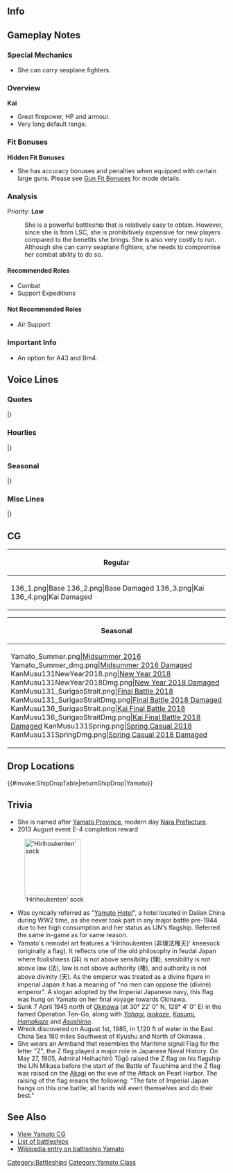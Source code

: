 ==Info==
{{KanmusuInfo|ID=131}}
{{KanmusuInfo|ID=136}}

==Gameplay Notes==
===Special Mechanics===
* She can carry seaplane fighters.

===Overview===
'''Kai'''
* Great firepower, HP and armour.
* Very long default range.

===Fit Bonuses===
{{:{{BASEPAGENAME}}/Equipment Bonuses}}
'''Hidden Fit Bonuses'''
* She has accuracy bonuses and penalties when equipped with certain large guns. Please see [[Gun Fit Bonuses]] for mode details.

===Analysis===
Priority: '''Low'''
: She is a powerful battleship that is relatively easy to obtain. However, since she is from LSC, she is prohibitively expensive for new players compared to the benefits she brings. She is also very costly to run. Although she can carry seaplane fighters, she needs to compromise her combat ability to do so.

====Recommended Roles====
* Combat
* Support Expeditions

====Not Recommended Roles====
* Air Support

===Important Info===
* An option for A43 and Bm4.

==Voice Lines==
===Quotes===
{{ShipquoteHeader}}
{{ShipquoteKai
|scenario = Introduction
|origin = 大和型戦艦、一番艦、大和。推して参ります！
|translation = 1st ship of the Yamato-class battleships, Yamato. Arriving on station!
|audio = Yamato-Introduction.ogg
}}
{{ShipquoteKai
|scenario = Introduction
|kai = yes
|origin = 大和型戦艦一番艦大和。対空火器を大幅に強化致しました。
|translation = 1st ship of the Yamato-class battleships, Yamato. My anti-air equipment has been greatly upgraded.<ref>After being torpedoed by the [https://en.wikipedia.org/wiki/USS_Skate_(SS-305) USS Skate], she had two 15.5cm secondary guns removed during repairs and replaced with extra AA guns and machine guns.</ref>
|audio = YamatoKai-Introduction.ogg
}}
{{ShipquoteKai
|scenario = Library
|origin = 大和型戦艦一番艦、大和です。
艦隊決戦の切り札として、呉海軍工廠で極秘建造されました。
当時の最高技術の粋を結集されたこの体、二番艦の武蔵とともに、連合艦隊の中枢戦力として頑張ります！
|translation = I'm the 1st ship of the Yamato-class battleships, Yamato.
I was built in secret at the Kure Naval Arsenal as the trump card for the fleet's decisive battle.<ref>The [https://en.wikipedia.org/wiki/Kantai_Kessen "decisive battle" (艦隊決戦)] was the underpinning doctrine of the IJN that called for a strong battleship force that would break the enemy fleet in a massive naval battle after operations had weakened them.</ref>
With this body filled with the best technology of the day, and together with the 2nd ship Musashi, we did our best as the main force of the combined fleet!
|audio = Yamato-Library.ogg
}}
{{ShipquoteKai
|scenario = Secretary 1
|origin = 提督、なんでしょう？
|translation = Admiral, what is it?
|audio = Yamato-Secretary_1.ogg
}}
{{ShipquoteKai
|scenario = Secretary 1
|kai = yes
|origin = 提督～？ あの～、いえ、いいですけど…
|translation = Admiral? Ummm, no, it's fine but...
|audio = YamatoKai-Secretary_1.ogg
}}
{{ShipquoteKai
|scenario = Secretary 2
|origin = ホテルですって？ち、違います！
|translation = A hotel you say? Th-that's wrong!<ref>A combination of her being kept in port for most of her career and her luxurious living facilities, she was called 'Hotel Yamato'.</ref>
|audio = Yamato-Secretary_2.ogg
}}
{{ShipquoteKai
|scenario = Secretary 2
|kai = yes
|origin = んもぉ～、ホテルなんて言わせませんよ！
|translation = Jeez, you better stop calling me "Hotel"!
|audio = YamatoKai-Secretary_2.ogg
}}
{{ShipquoteKai
|scenario = Secretary 3
|origin = あのー？　そんなに気になります？　やっぱり副砲がちょっと多いの？
|translation = Ummm? Are you that interested in me? It's because I have a bit too many secondary guns right?
|audio = Yamato-Secretary_3.ogg
}}
{{ShipquoteKai
|scenario = Secretary 3
|kai = yes
|origin = 提督？ あの、まあ…居住性は他の娘とは段違いではあるのだけれど…いいの？
|translation = Admiral? Ummm, well... my living conditions are a bit different from the other girls so... is that alright?<ref>Her officer's quarters had air conditioning and heating and she even had ice cream and ramune making facilities on board. In addition, the kitchen staff were professionals recruited from restaurants. During the Commander's lunch, a military band would play for 40 minutes which was broadcast throughout the ship. The regular crew themselves had actual beds compared to the hammocks used by other ships.</ref>
|audio = YamatoKai-Secretary_3.ogg
}}
{{ShipquoteKai
|scenario = Secretary Idle
|origin = ん…あ…提督ごめんなさい。主砲ちょっと邪魔ですか？
|translation = Hmmm... ah... Sorry, Admiral. Are my main guns in the way?
|audio = Yamato-Idle.ogg
}}
{{ShipquoteKai
|scenario = Secretary (Married)
|origin = 提督、少しお疲れではないですか？
|translation = Admidal, aren't you a bit tired?
|audio = Yamato-Wedding_Line.ogg
}}
{{ShipquoteKai
|scenario = Secretary (Married)
|kai = yes
|origin = 提督、少しお疲れではないですか？大和が特製紅茶、お入れしましょうか。気持ちが休まりますよ。ちょっと、待っていて下さいね。
|translation = Admidal, aren't you a bit tired? Shall I make you my special black tea? It really relaxes you. Please wait a bit.
|audio = YamatoKai-Wedding_Line.ogg
}}
{{ShipquoteKai
|scenario = Wedding
|origin = 提督、いつもありがとうございます。連合艦隊の旗艦を務めるよりも、敵戦艦と撃ちあうよりも、今、こうしている時が私は一番好き。大和は…ずっと提督の、あなたの側で、頑張ります。
|translation = Admiral, thank you for everything. I love this moment more than doing my duties as the combined fleet flagship or shooting at enemies. I'll always... be working hard by your side.
|audio = YamatoKai-Wedding.ogg
}}
{{ShipquoteKai
|scenario = Player's Score
|origin = 大本営からの通信ですか？
|translation = Is that a message from Imperial General Headquarters?<ref>The [https://en.wikipedia.org/wiki/Imperial_General_Headquarters Imperial General Headquarters] (大本営) was for coordinating efforts between the Army and the Navy.</ref>
|audio = Yamato-Looking_At_Scores.ogg
}}
{{ShipquoteKai
|scenario = Player's Score
|kai = yes
|origin = 我が艦隊の戦績ですか？楽しみです。
|translation = Our fleet's military records? I'm looking forward to it.
|audio = YamatoKai-Looking_At_Scores.ogg
}}
{{ShipquoteKai
|scenario = Joining the Fleet
|origin = 戦艦大和、連合艦隊、出撃です！
|translation = Battleship Yamato, combined fleet, sortieing!
|audio = Yamato-Joining_A_Fleet.ogg
}}
{{ShipquoteKai
|scenario = Joining the Fleet
|kai = yes
|origin = 旗艦大和、出撃します！
|translation = Flagship Yamato, sortieing!
|audio = YamatoKai-Joining_A_Fleet.ogg
}}
{{ShipquoteKai
|scenario = Equipment 1
|origin = 改装ですね？ありがたいです！
|translation = A remodel? Thank you!
|audio = Yamato-Equipment_1.ogg
}}
{{ShipquoteKai
|scenario = Equipment 1
|kai = yes
|origin = 対空、対艦。どちら重視かなぁ？
|translation = Anti-air or anti-ship. Which should I focus on?
|audio = YamatoKai-Equipment_1.ogg
}}
{{ShipquoteKai
|scenario = Equipment 2
|origin = あ、ありがとうございます！
|translation = Th-thank you very much!
|audio = Yamato-Equipment_2.ogg
}}
{{ShipquoteKai
|scenario = Equipment 2
|kai = yes
|origin = 大和、嬉しい。提督、感謝です♪
|translation = I'm happy. Admiral, thank you♪
|audio = YamatoKai-Equipment_2.ogg
}}
{{ShipquoteKai
|scenario = Equipment 3
|origin = 行くわ！
|translation = Off I go!
|audio = Yamato-Equipment_3.ogg
}}
{{ShipquoteKai
|scenario = Supply
|origin = ありがたく頂きます。
|translation = My deepest gratitude for this.
|audio = Yamato-Supply.ogg
}}
{{ShipquoteKai
|scenario = Docking (Minor Damage)
|origin = ちょっと、お風呂に行ってきます。
|translation = I'll be in the bath for a bit.
|audio = Yamato-Docking_Minor.ogg
}}
{{ShipquoteKai
|scenario = Docking (Minor Damage)
|kai = yes
|origin = 短めのお風呂、いただきます。
|translation = I'm going to take a short bath.
|audio = YamatoKai-Docking_Minor.ogg
}}
{{ShipquoteKai
|scenario = Docking (Major Damage)
|origin = イッタッタ～　ごめんなさい、私がここまでやられるなんて～
|translation = Owowow~ I'm sorry. I can't believe they got me this good.
|audio = Yamato-Docking_Major.ogg
}}
{{ShipquoteKai
|scenario = Docking (Major Damage)
|kai = yes
|origin = あ、甘く見た訳じゃないんだけど、ごめんなさい。
|translation = I-I didn't underestimate them but, I'm sorry.
|audio = YamatoKai-Docking_Major.ogg
}}
{{ShipquoteKai
|scenario = Construction
|origin = 新造艦の建造が完了したようです。
|translation = It seems the construction of a new ship has been completed.
|audio = Yamato-Construction.ogg
}}
{{ShipquoteKai
|scenario = Construction
|kai = yes
|origin = 新しい艦娘が戦列に加わりました。
|translation = A new ship girl has joined the front lines.
|audio = YamatoKai-Construction.ogg
}}
{{ShipquoteKai
|scenario = Returning from Sortie
|origin = お疲れ様です。艦隊、帰投しました。
|translation = Thanks for your hard work. The fleet has returned to port.
|audio = Yamato-Returning_From_Sortie.ogg
}}
{{ShipquoteKai
|scenario = Returning from Sortie
|kai = yes
|origin = 艦隊が無事帰投しました。良かったぁ～！
|translation = The fleet has returned safely to port. Thank goodness~!
|audio = YamatoKai-Returning_From_Sortie.ogg
}}
{{ShipquoteKai
|scenario = Starting a Sortie
|origin = 戦艦大和、推して参ります。
|translation = Battleship Yamato, setting forth!
|audio = Yamato-Starting_A_Sortie.ogg
}}
{{ShipquoteKai
|scenario = Starting a Battle
|origin = さぁ、やるわ！砲雷撃戦、用意！
|translation = Come, let's do this! Prepare for combat!
|audio = Yamato-Battle_Start.ogg
}}
{{ShipquoteKai
|scenario = Starting a Battle
|kai = yes
|origin = 大和、砲雷撃戦、はじめます！
|translation = Yamato, beginning combat!
|audio = YamatoKai-Battle_Start.ogg
}}
{{ShipquoteKai
|scenario = Attack
|origin = 第一・第二主砲、斉射、始め！
|translation = No. 1 and No. 2 cannons, open fire!
|audio = Yamato-Attack.ogg
}}
{{ShipquoteKai
|scenario = Attack
|kai = yes
|origin = 敵艦捕捉、全主砲薙ぎ払え！
|translation = Enemy ships aquired, all guns, mow them down!
|audio = YamatoKai-Attack.ogg
}}
{{ShipquoteKai
|scenario = Air Battle/ Daytime Spotting/ Night Battle Attack 
|origin = 夾叉か･･･うん、次は直撃させます。
|translation = A bracket huh... Yup, the next shot will be a direct hit.<ref>A bracket is where subsequent salvos land on either side of a target. Either too far and too short or left and right. This means that minor adjustments are needed for a hit.</ref>
|audio = Yamato-Night_Attack.ogg
}}
{{ShipquoteKai
|scenario = Air Battle/ Daytime Spotting/ Night Battle Attack 
|kai = yes
|origin = そうか･･･それなら･･･やるしかないわね！
|translation = Is that so... If that's the case... then I have no choice but to do it!
|audio = YamatoKai-Night_Attack.ogg
}}
{{ShipquoteKai
|scenario = Night Battle
|origin = 戦艦大和、夜戦を敢行します！
|translation = Battleship Yamato, starting night battle!
|audio = Yamato-Night_Battle.ogg
}}
{{ShipquoteKai
|scenario = Night Battle
|kai = yes
|origin = 戦艦大和、突撃します！
|translation = Battleship Yamato, charging!
|audio = YamatoKai-Night_Battle.ogg
}}
{{ShipquoteKai
|scenario = MVP
|origin = 大和が一番ですか。少し晴れがましいですね。次の海戦もお任せ下さいね。
|translation = I'm number one? I'm a bit proud of myself. Please leave the next naval battle to me too.
|audio = Yamato-MVP.ogg
}}
{{ShipquoteKai
|scenario = Minor Damage 1
|origin = そ、それで直撃のつもりなの！？
|translation = W-was that supposed to be a direct hit!?
|audio = Yamato-Minor_Damage_1.ogg
}}
{{ShipquoteKai
|scenario = Minor Damage 2
|origin = 傾斜復元しないと…。注水を急いで！
|translation = I have to fix this list... Hurry with the counterflooding!<ref>During Ten-Go, an air attack caused her to list to port that was corrected with counterflooding.</ref>
|audio = Yamato-Minor_Damage_2.ogg
}}
{{ShipquoteKai
|scenario = Major Damage
|origin = く…こ、こんな所で大和は沈みませんっ…！
|translation = Guh... I-I won't sink in a place like this...!
|audio = Yamato-Major_Damage.ogg
}}
{{ShipquoteKai
|scenario = Sunk
|origin = また…逝くのね…総員…最上甲板…武蔵…信濃…あとは頼みます…
|translation = I'm... passing on again... all hands... to the top deck... Musashi... Shinano... I leave the rest to you...
|audio = Yamato-Sunk.ogg
}}
|} <references/>

{{clear}}

===Hourlies===
{{ShipquoteHeader | type = hourly}}
{{ShipquoteKai
|scenario = 00:00 
|origin = マルマルマルマル。深夜ですね。
|translation = 0000. It's midnight.
|audio = Yamato Kai-00.ogg
}}
{{ShipquoteKai
|scenario = 01:00 
|origin = マルヒトマルマル。提督、そろそろお休みにならないと。
|translation = 0100. Admiral, it's almost time for you to get some rest.
|audio = Yamato Kai-01.ogg
}}
{{ShipquoteKai
|scenario = 02:00 
|origin = 提督？まだ寝なくて大丈夫ですか？現在時刻マルフタマルマルです。
|translation = Admiral? Are you alright not sleeping yet? The time is now 0200. 
|audio = Yamato Kai-02.ogg
}}
{{ShipquoteKai
|scenario = 03:00 
|origin = マルサンマルマル。そろそろ流石にお疲れじゃないですか？
|translation = 0300. You're definitely going to be tired soon right?
|audio = Yamato Kai-03.ogg
}}
{{ShipquoteKai
|scenario = 04:00 
|origin = 現在時刻マルヨンマルマルです。提督、そろそろ朝になっちゃいます
|translation = The time is now 0500. Admiral, it's almost morning.
|audio = Yamato Kai-04.ogg
}}
{{ShipquoteKai
|scenario = 05:00 
|origin = 提督、マルゴーマルマルです。空が白み始めてきちゃいましたね。
|translation = Admiral, it's 0500. The sky is getting brighter.
|audio = Yamato Kai-05.ogg
}}
{{ShipquoteKai
|scenario = 06:00 
|origin = 朝です。マルロクマルマル。提督、朝は本当に御早いですね。
|translation = It's morning. 0600. Morning sure came quickly right, Admiral?
|audio = Yamato Kai-06.ogg
}}
{{ShipquoteKai
|scenario = 07:00 
|origin = マルナナマルマル、朝食の時間。大和ホテル自慢のコンソメ御飲みになります？
|translation = 0700, it's time for breakfast. Would you like to have some of the Hotel Yamato's famous consomme?<ref>[https://en.wikipedia.org/wiki/Consomm%C3%A9 Consomme] is a clear soup.</ref>
|audio = Yamato Kai-07.ogg
}}
{{ShipquoteKai
|scenario = 08:00 
|origin = 現在時刻マルハチマルマルです。連合艦隊旗艦としてそろそろ動きますね。
|translation = The time is now 0800. Almost time for me to get to work as the combined fleet flagship huh.
|audio = Yamato Kai-08.ogg
}}
{{ShipquoteKai
|scenario = 09:00 
|origin = マルキュウマルマルです。提督、今日の作戦行動はどうされますか？
|translation = It's 0900. Admiral, what operations are we doing today?
|audio = Yamato Kai-09.ogg
}}
{{ShipquoteKai
|scenario = 10:00 
|origin = 提督、他の艦隊の運用はどうされます？時刻は今、ヒトマルマルマルです。
|translation = Admiral, what are you going to do with the other fleets? The time is now 1000.
|audio = Yamato Kai-10.ogg
}}
{{ShipquoteKai
|scenario = 11:00 
|origin = ヒトヒトマルマル。そろそろ昼食の準備をしないと…。何がいいですか？
|translation = 1100. I need to go prepare lunch soon... What would you like?
|audio = Yamato Kai-11.ogg
}}
{{ShipquoteKai
|scenario = 12:00 
|origin = ヒトフタマルマル　ランチタイムに大和ホテル自慢の…あぁ…ホテルじゃないです
|translation = 1200. For lunch, it's the Hotel Yamato's famous... Ah... I'm not a Hotel...
|audio = Yamato Kai-12.ogg
}}
{{ShipquoteKai
|scenario = 13:00 
|origin = ヒトサンマルマル、です。食後は少し眠くなりますね。
|translation = It's 1300. I feel a bit sleepy after eating.
|audio = Yamato Kai-13.ogg
}}
{{ShipquoteKai
|scenario = 14:00 
|origin = ヒトヨンマルマルです。ふぁ～…はっ！あ、寝てませんよ！？
|translation = It's 1400. *yawn*~! Ah, I'm not asleep!
|audio = Yamato Kai-14.ogg
}}
{{ShipquoteKai
|scenario = 15:00 
|origin = ヒトゴーマルマル。提督、ラムネでも飲まれますか？1500. 
|translation = 1500. Admiral, it's just ramune, but do you want some?<ref>She had  [https://en.wikipedia.org/wiki/Ramune ramune] available on board.</ref>
|audio = Yamato Kai-15.ogg
}}
{{ShipquoteKai
|scenario = 16:00 
|origin = ヒトロクマルマル。そろそろ夕暮れ時ですね。
|translation = 1600. It's almost evening.
|audio = Yamato Kai-16.ogg
}}
{{ShipquoteKai
|scenario = 17:00 
|origin = ヒトナナマルマル、提督、そろそろ日が暮れて来ました。
|translation = 1700. Admiral, it's almost sunset.
|audio = Yamato Kai-17.ogg
}}
{{ShipquoteKai
|scenario = 18:00 
|origin = 現在時刻ヒトハチマルマルです。今日は半舷上陸にしちゃいます？
|translation = the time is now 1800. Shall we take shore leave for the day?<ref>半舷上陸 is where half the ship's crew takes shore leave while docked.</ref>
|audio = Yamato Kai-18.ogg
}}
{{ShipquoteKai
|scenario = 19:00 
|origin = ヒトキュウマルマル。艦隊執務はここまでにして、お夕食にしましょう。
|translation = 1900. Now that fleet duties have ended, let's have dinner.
|audio = Yamato Kai-19.ogg
}}
{{ShipquoteKai
|scenario = 20:00 
|origin = フタマルマルマルです。ディナーはフルコースですよー、なんたって大和ホテルの…
|translation = 2000. Dinner is a full course~, and saying "Yamato Hotel" is...<ref>A [https://en.wikipedia.org/wiki/Full_course_dinner full course dinner] consists of multiple courses though usually served to her officers at lunch.</ref>
|audio = Yamato Kai-20.ogg
}}
{{ShipquoteKai
|scenario = 21:00 
|origin = フタヒトマルマル。提督、大和の居住性、いかがでしょうか？
|translation = 2100. Admiral, do you like my good living conditions?
|audio = Yamato Kai-21.ogg
}}
{{ShipquoteKai
|scenario = 22:00 
|origin = 現在時刻、フタフタマルマルです。そろそろお風呂タイムかな？
|translation = The time is now 2200. Is it almost time for a bath?
|audio = Yamato Kai-22.ogg
}}
{{ShipquoteKai
|scenario = 23:00 
|origin = 時刻はフタサンマルマルです。提督、本日も一日、本当にお疲れ様でした。
|translation = The time is now 2300. Admiral, thanks for all your hard work everyday.
|audio = Yamato Kai-23.ogg
}}
|} <references/>

{{clear}}

===Seasonal===
{{SeasonalHeaderOld}}
{{SeasonalQuote
|scenario = [[Seasonal/Hinamatsuri_2016|Hinamatsuri 2016]]
|origin = 提督、雛祭りですか？あら、かわいい！良いですねぇ～武蔵、何を照れてるの？良いじゃない、ね？
|translation =	Is it Hinamatsuri, Admiral? Oh, how cute! This is good. Why are you being shy, Musashi? Isn’t this good?
|audio = Yamato_Peach_2016_Sec1.ogg
|notes = 
}}
{{SeasonalQuote
|scenario = [[Seasonal/White_Day_2016|White Day 2016]]
|origin = 提督、いいんですか、大和もいただいて？すみません。ありがとうございます。いただきますね。来年は、頑張りますから！
|translation =	Is it alright for me to accept these, Admiral? Excuse me. Thank you very much. I’ll help myself then. I’ll work hard next year!
|audio = Yamato_White_Day_2016.ogg
|notes = 
}}
{{SeasonalQuote
|scenario = [[Seasonal/Third_Anniversary|3rd Anniversary]]
|origin = 提督、艦隊は三周年を迎えました。おめでとうございます！大和も、大和も嬉しいです！ラムネで、乾杯しましょう♪
|translation =	The fleet’s 3rd Anniversary is here, Admiral. Congratulations! I’m, I’m happy! Let’s have a toast with ramune♪
|audio = Yamato_3rd_Anniversary_Sec1.mp3
|notes = 
}}
{{SeasonalQuote
|scenario = [[Seasonal/Rainy_Season_2016|Rainy Season 2016]]
|origin = Iowa、さん？あぁ、かわいいですね、そのてるてる坊主。ねぇ、良かったら一緒に作りましょ？大和のはね、ここをこうして…
|translation =	Iowa? Ah, those teruteru bouzu are cute. Hey, how about we make some together? This is how I make them…
|audio = Yamato_Rainy_Season_2016_Sec1.mp3
|notes = 
}}
{{SeasonalQuote
|scenario = [[Seasonal/Summer_2016|Midsummer 2016]]
|origin = 提督、そんなに見ないで下さい。赤と白で少し派手だったかしら…そ、そうですか？なら、良かったです。提督、ご一緒に♪
|translation =	Please don’t stare, Admiral. I wonder if the red and white is too flashy… R-really? That’s good then. Come join me, Admiral♪
|audio = Yamato_Sec1_Midsummer_2017.mp3
|notes = 
}}
{{SeasonalQuote
|scenario = [[Seasonal/Autumn_2016|Autumn 2016]]
|origin = 提督、秋ですね。秋は食べ物が美味しい季節。私も、新しいフルコース考えちゃいますね！
|translation =	It’s autumn, Admiral. Autumn is the season of delicious food. I’ve got a new full course thought up too!
|audio = Yamato_Autumn_2016_Sec1.mp3
|notes = 
}}
{{SeasonalQuote
|scenario = [[Seasonal/Saury_2016|Saury Festival 2016]]
|origin = 秋刀魚？秋刀魚漁支援ですか？了解しました。この戦艦大和、北方海域に向かいましょう！
|translation =	Saury? Support for saury fishing? Roger that. Battleship Yamato, heading to the Northern Waters!
|audio = Yamato_Sec1_Saury_2016.mp3
|notes = 
}}
{{SeasonalQuote
|scenario = [[Seasonal/Christmas_2016|Christmas 2016]]
|origin = メリークリスマス！提督、大和烹炊所フルパワーでクリスマススペシャルディナーをご用意しました。七面鳥も焼き上がりましたよ。あ、あれ？瑞鶴さん？
|translation =	Merry Christmas! I’ve used the full power of my galley to make a special Christmas dinner, Admiral. I’ve even roasted a turkey. H-huh? Zuikaku?
|audio = Yamato_Christmas_2016_Sec1.mp3
|notes = 
}}
{{SeasonalQuote
|scenario = [[Seasonal/End_of_Year_2016|End of Year 2016]]
|origin = 鳳翔さん、これわどこしまえば…あぁ、そこですね？了解です。はぁ、大掃除は大変。提督は大和に任せて、ゆっくりしてくださいね？
|translation =	Where should I put this, Houshou-san… Ah, over there? Roger. Whew, spring cleaning is hard work. Please leave this to me and get a good rest alright, Admiral?
|audio = Yamato_End_Of_Year_2016_Sec1.mp3
|notes = 
}}
{{SeasonalQuote
|scenario = [[Seasonal/New_Year_2017|New Year 2017]]
|origin = 提督、新年あけましておめでとうございます。本年も大和と第一戦隊をどうぞよろしくおねがいします。さあ、いきましょう。
|translation =	Happy New Year, Admiral. Please look after the 1st Fleet and I this year too. Now, let’s go.
|audio = Yamato_New_Year_2017_sec1.mp3
|notes = 
}}
{{SeasonalQuote
|scenario = [[Seasonal/Valentine%27s_Day_2017|Valentine’s Day 2017]]
|origin = よーし、大和の烹炊所フル活用しちゃった。チョコレットの前菜に、チョコスープ、メーンヂイシュはステーキのチョコレットソース掛け。
|translation =	Alright, I made full use of my galley. Chocolate appetizers, chocolate soup and steak with chocolate sauce as a main dish.
|audio = Yamato_Valentine_Sec1.ogg
|notes = 
}}
{{SeasonalQuote
|scenario = [[Seasonal/Fourth_Anniversary|4th Anniversary]]
|origin = 提督、艦隊はついに四周年を迎えました！感謝ですね。大和も本当に嬉しいです。ラムネで…いえ、フルコースでお祝いしましょう！
|translation =	The fleet has finally reached it’s 4th Anniversary, Admiral! Thank you. I’m really happy too. Let’s celebrate with Ramune… No, with a full course!
|audio = Yamato_4th_Anniversary_Sec1_2017.mp3
|notes = 
}}
{{SeasonalQuote
|scenario = [[Seasonal/Rainy_Season_2017|Rainy Season 2017]]
|origin = 瑞雲…祭りですか、日向さん? はい、大和にも確かにそういった計画もあったのですが… えぇ、それとは、違う?
|translation =	A Zuiun… Festival, Hyuuga-san? Yes, I recall I had plans for something like that too… Eh, that’s different? 
|audio = Yamato_Rainy_Season_Sec2_2017.mp3
|notes = Secretary 2. Zuiun Festival line.
}}
{{SeasonalQuote
|scenario = [[Seasonal/Early_Summer_2017|Early Summer 2017]]
|origin = 提督、少し厚くなってきましたね。今年も夏がくるですね。えぇ、水着ですか？あぁ、はい。一応武蔵と一緒に買ってあって。
|translation =	It’s gotten a bit hotter, Admiral. Summer is here again this year. Eh, a swimsuit? Ah, yes. I went and bought one with Musashi just in case.
|audio = Yamato_Sec1_Summer_2017.mp3
|notes = 
}}
{{SeasonalQuote
|scenario = [[Seasonal/Late_Autumn_2017|Late Autumn 2017]]
|origin = 武蔵？どうしたの？寒いの？機関部の調子でを悪いの？そう、ならいいけれど。何かあったら、お姉さんを相談してね？
|translation =	Musashi? What’s wrong? Are you cold? Is there something wrong with your engine room? I see, that’s good then. Let me know if you need anything alright?
|audio = Yamato_Late_Autumn_2017_Sec1.mp3
|notes = 
}}
{{SeasonalQuote
|scenario = [[Seasonal/Valentine%27s_Day_2018|Valentine’s Day 2018]]
|origin = もちろんデザートは、大和特製ハート型チョコケーキ。よし、完璧！さあ、提督をお呼びしましょう。提督！提督ー！あれ、提督？
|translation =	Of course it’ll be my special heart-shaped chocolate cake for desert. Alright, it’s done! Now to call the Admiral. Admiral! Admiraaal! Huh, Admiral?
|audio = Yamato_Valentines_2018_Sec_2.mp3
|notes = 
}}
{{SeasonalQuote
|scenario = [[Seasonal/Fifth_Anniversary|5th Anniversary]]
|origin = 提督、艦隊はついに五周年を迎えました。おめでとうございます。大和も本当に感謝です。ラムネで…いえ、ワインとフルコースお祝いしましょう。
|translation =	The fleet is celebrating it’s 5th Anniversary, Admiral. Congratulations. I am truly grateful. Let’s celebrate with raumube… No, with wine and a full course meal.
|audio = Yamato_5th_Anniversary_Sec1.mp3
|notes = 
}}
{{SeasonalQuote
|scenario = [[Seasonal/Sixth_Anniversary|6th Anniversary]]
|origin = 	提督、艦隊はついに六周年を迎えました。本当におめでとうございます。感謝ですね。大和も嬉しいです。お祝いのフルコース 、腕によりをかけて、ご用意しますね。
|translation =	Admiral, the fleet has reached it's 6th Anniversary. My sincerest congratulations. I'm grateful. I'm happy too. I'll put my all into making a celebratory full course.
|audio = Yamato_6th_Anniversary_Sec2.mp3
|notes = Secretary 2
}}
{{SeasonalQuote
|scenario = [[Seasonal/Seventh_Anniversary|7th Anniversary 2020]]
|origin = 提督、艦隊は、ついに七周年を迎えました。おめでとうございます！七年、考え深いですね？大和ラムネで…いえ、とっておきなワインで乾杯しましょう！
|translation =	Admiral, the fleet's 7th Anniversary is finally her. Congratulations! Shall we look back on these past 7 years? Let's have a toast with some Yamato Ramune... No, with a special reserve!
|audio = Yamato_7th_Anniversary_Secretary_2.mp3
|notes = Secretary 2
}}
{{SeasonalQuote
|scenario = [[Seasonal/Autumn_2020|Autumn 2020]]
|origin = この季節、デザートもいいですよね。私も冷たいデザート、新作ご用意してみますね。楽しみ。
|translation =	During this season, having some dessert would be nice too. I'll try making up some new cold dessert. Look forward to it.
|audio = Yamato_Autumn_2020_Secretary_2.mp3
|notes = Secretary 2
}}
{{SeasonalQuote
|scenario = [[Seasonal/Eighth_Anniversary|8th Anniversary]]
|origin = あら、矢矧、お疲れ様。二水戦は、いいの？大和は元気ですよ。心配してくれてありがとう。これからも一緒に頑張りましょう。
|translation =	Oh, Yahagi, good work. Everything alright in DesRon2? I'm doing well. Thanks for your concern. Let's keep on working hard together.
|audio = Yamato_8th Anniversary_Secretary_1.mp3
|notes = 
}}
|}<references/>

{{clear}}

===Misc Lines===
{{SeasonalHeaderOld}}
{{SeasonalQuote
|scenario = [[Winter_2018_Event|Final Battle 2018]]
|origin = 主砲、諸元修正急いで下さい。戦艦大和、全主砲、全力射撃、行きます。ってー！
|translation =	Main guns, please hurry up with a firing solution. Battleship Yamato, opening fire with all guns. Fire!
|audio = Yamato_FriendFleet.mp3
|notes = Friend Fleet line
}}
|}<references/>

{{clear}}

==CG==
{| class="mw-collapsible mw-collapsed wikitable" style="width: 100%;"
!Regular
|-
|<gallery>
136_1.png|Base
136_2.png|Base Damaged
136_3.png|Kai
136_4.png|Kai Damaged
</gallery>
|}

{| class="mw-collapsible mw-collapsed wikitable" style="width: 100%;"
!Seasonal
|-
|<gallery>
Yamato_Summer.png|[[Seasonal/Summer_2016|Midsummer 2016]]
Yamato_Summer_dmg.png|[[Seasonal/Summer_2016|Midsummer 2016 Damaged]]
KanMusu131NewYear2018.png|[[Seasonal/New_Year_2018|New Year 2018]]
KanMusu131NewYear2018Dmg.png|[[Seasonal/New_Year_2018|New Year 2018 Damaged]]
KanMusu131_SurigaoStrait.png|[[Seasonal/Final_Battle|Final Battle 2018]]
KanMusu131_SurigaoStraitDmg.png|[[Seasonal/Final_Battle|Final Battle 2018 Damaged]]
KanMusu136_SurigaoStrait.png|[[Seasonal/Final_Battle|Kai Final Battle 2018]]
KanMusu136_SurigaoStraitDmg.png|[[Seasonal/Final_Battle|Kai Final Battle 2018 Damaged]]
KanMusu131Spring.png|[[Seasonal/Fifth_Anniversary|Spring Casual 2018]]
KanMusu131SpringDmg.png|[[Seasonal/Fifth_Anniversary|Spring Casual 2018 Damaged]]
</gallery>
|}

== Drop Locations ==
{{#invoke:ShipDropTable|returnShipDrop|Yamato}}

==Trivia==
*She is named after [https://en.wikipedia.org/wiki/Yamato_Province Yamato Province], modern day [https://en.wikipedia.org/wiki/Nara_Prefecture Nara Prefecture]. 
*2013 August event E-4 completion reward
[[File:Sock.jpg|right|130px|'Hirihoukenten' sock]]
*Was cynically referred as "[http://en.wikipedia.org/wiki/Yamato_Hotel Yamato Hotel]", a hotel located in Dalian China during WW2 time, as she never took part in any major battle pre-1944 due to her high consumption and her status as IJN's flagship. Referred the same in-game as for same reason.  
* Yamato's remodel art features a 'Hirihoukenten (非理法権天)' kneesock (originally a flag). It reflects one of the old philosophy in feudal Japan where foolishness (非) is not above sensibility (理), sensibility is not above law (法), law is not above authority (権), and authority is not above divinity (天). As the emperor was treated as a divine figure in imperial Japan it has a meaning of "no men can oppose the (divine) emperor". A slogan adopted by the Imperial Japanese navy, this flag was hung on Yamato on her final voyage towards Okinawa.
*Sunk 7 April 1945 north of [http://en.wikipedia.org/wiki/Okinawa Okinawa] (at 30° 22′ 0″ N, 128° 4′ 0″ E) in the famed Operation Ten-Go, along with ''[[Yahagi]]'', ''[[Isokaze]]'', ''[[Kasumi]]'', ''[[Hamakaze]]'' and ''[[Asashimo]]''.
* Wreck discovered on August 1st, 1985, in 1,120 ft of water in the East China Sea 180 miles Southwest of Kyushu and North of Okinawa .
*She wears an Armband that resembles the Maritime signal Flag for the letter "Z", the Z flag played a major role in Japanese Naval History. On May 27, 1905, Admiral Heihachirō Tōgō raised the Z flag on his flagship the IJN Mikasa before the start of the Battle of Tsushima and the Z flag was raised on the [[Akagi]] on the eve of the Attack on Pearl Harbor. The raising of the flag means the following: "The fate of Imperial Japan hangs on this one battle; all hands will exert themselves and do their best."

==See Also==
*[[Yamato/Gallery|View Yamato CG]]
*[[EliteBB|List of battleships]]
*[[wikipedia:Japanese_battleship_Yamato|Wikipedia entry on battleship Yamato]]

{{shiplist}}

[[Category:Battleships]]
[[Category:Yamato Class]]